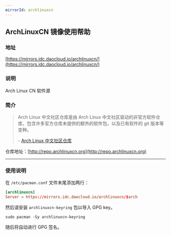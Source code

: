 ```yaml
---
mirrorId: archlinuxcn
---
```


## ArchLinuxCN 镜像使用帮助

### 地址

[https://mirrors.idc.daocloud.io/archlinuxcn/](https://mirrors.idc.daocloud.io/archlinuxcn/)

### 说明

Arch Linux CN 软件源

### 简介

> Arch Linux 中文社区仓库是由 Arch Linux 中文社区驱动的非官方软件仓库，包含许多官方仓库未提供的额外的软件包，以及已有软件的 git 版本等变种。
>
> \- [Arch Linux 中文社区仓库](https://www.archlinuxcn.org/archlinux-cn-repo-and-mirror/)

仓库地址：[http://repo.archlinuxcn.org](http://repo.archlinuxcn.org)

---

### 使用说明
在 `/etc/pacman.conf` 文件末尾添加两行：

```toml
[archlinuxcn]
Server = https://mirrors.idc.daocloud.io/archlinuxcn/$arch
```
然后请安装 `archlinuxcn-keyring` 包以导入 GPG key。

```shell
sudo pacman -Sy archlinuxcn-keyring
```

随后将自动进行 GPG 签名。
